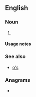 {{also|Appendix:Variations of "os"}}
==English==

===Noun===
{{head|en|noun plural form}}

# {{plural of|O|lang=en}}

====Usage notes====
{{U:en:plurals of letters}}

===See also===
* [[o's]]

===Anagrams===
* {{anagrams|en|S&O|SO|So|So.|s.o.|s/o|so}}